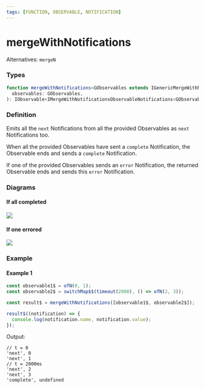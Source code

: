 ```yaml
---
tags: [FUNCTION, OBSERVABLE, NOTIFICATION]
---
```


# mergeWithNotifications

Alternatives: `mergeN`

### Types

```ts
function mergeWithNotifications<GObservables extends IGenericMergeWithNotificationsInObservables>(
  observables: GObservables,
): IObservable<IMergeWithNotificationsObservableNotifications<GObservables>>
```

### Definition

Emits all the `next` Notifications from all the provided Observables as `next` Notifications too.

When all the provided Observables have sent a `complete` Notification, the Observable ends and sends a `complete` Notification.

If one of the provided Observables sends an `error` Notification, the returned Observable ends and sends this `error` Notification.


### Diagrams

#### If all completed

![](complete.example-diagram.svg)

#### If one errored

![](error.example-diagram.svg)

### Example

#### Example 1

```ts
const observable1$ = ofN(0, 1);
const observable2$ = switchMap$$(timeout(2000), () => ofN(2, 3));

const result$ = mergeWithNotifications([observable1$, observable2$]);

result$((notification) => {
  console.log(notification.name, notification.value);
});

```

Output:

```text
// t = 0
'next', 0
'next', 1
// t = 2000ms
'next', 2
'next', 3
'complete', undefined
```
